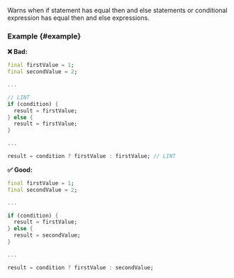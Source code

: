 
<RuleDetails version="1.10.0" severity="warning" />

Warns when if statement has equal then and else statements or conditional expression has equal then and else expressions.

### Example {#example}

**❌ Bad:**

```dart
final firstValue = 1;
final secondValue = 2;

...

// LINT
if (condition) {
  result = firstValue;
} else {
  result = firstValue;
}

...

result = condition ? firstValue : firstValue; // LINT
```

**✅ Good:**

```dart
final firstValue = 1;
final secondValue = 2;

...

if (condition) {
  result = firstValue;
} else {
  result = secondValue;
}

...

result = condition ? firstValue : secondValue;
```

